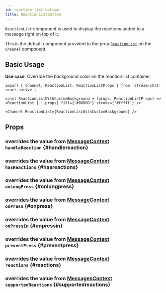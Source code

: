 ```yaml
---
id: reaction-list-bottom
title: ReactionListBottom
---
```




`ReactionList` component is used to display the reactions added to a message right on top of it.

This is the default component provided to the prop [`ReactionList`](../../core-components/channel#reactionlist) on the `Channel` component.

## Basic Usage

**Use case**: Override the background color on the reaction list container.

```tsx
import { Channel, ReactionList, ReactionListProps } from 'stream-chat-react-native';

const ReactionListWithCustomBackground = (props: ReactionListProps) => <ReactionList {...props} fill={'#00DDD'} stroke={'#fffff'} />

<Channel ReactionList={ReactionListWithCustomBackground} />
```

## Props

### <div class="label description">overrides the value from [MessageContext](../../contexts/message-context#handlereaction)</div> `handleReaction` {#handlereaction}

<HandleReaction />

### <div class="label description">overrides the value from [MessageContext](../../contexts/message-context#hasreactions)</div> `hasReactions` {#hasreactions}

<HasReactions />

### <div class="label description">overrides the value from [MessageContext](../../contexts/message-context#onlongpress)</div> `onLongPress` {#onlongpress}

<OnLongPress />

### <div class="label description">overrides the value from [MessageContext](../../contexts/message-context#onpress)</div> `onPress` {#onpress}

<OnPress />

### <div class="label description">overrides the value from [MessageContext](../../contexts/message-context#onpressin)</div> `onPressIn` {#onpressin}

<OnPressIn />

### <div class="label description">overrides the value from [MessageContext](../../contexts/message-context#preventpress)</div> `preventPress` {#preventpress}

<PreventPress />

### <div class="label description">overrides the value from [MessageContext](../../contexts/message-context#reactions)</div> `reactions` {#reactions}

<Reactions />

### <div class="label description">overrides the value from [MessagesContext](../../contexts/messages-context#supportedreactions)</div> `supportedReactions` {#supportedreactions}

<SupportedReactions />

